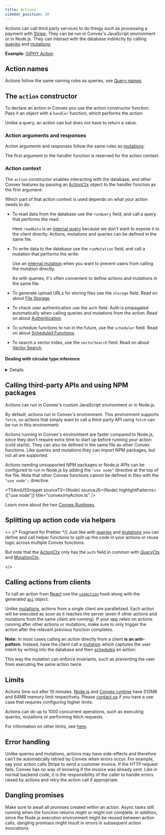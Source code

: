 ```yaml
---
title: Actions
sidebar_position: 30
---
```



Actions can call third party services to do things such as processing a payment
with [Stripe](https://stripe.com). They can be run in Convex's JavaScript
environment or in Node.js. They can interact with the database indirectly by
calling [queries](/docs/functions/query-functions.mdx) and
[mutations](/docs/functions/mutation-functions.mdx).

**Example:**
[GIPHY Action](https://github.com/get-convex/convex-demos/tree/main/giphy-action)

## Action names

Actions follow the same naming rules as queries, see
[Query names](/docs/functions/query-functions.mdx#query-names).

## The `action` constructor

To declare an action in Convex you use the action constructor function. Pass it
an object with a `handler` function, which performs the action:

<TSAndJSSnippet
  sourceTS={Constructor}
  sourceJS={Constructor}
  title="convex/myFunctions.ts"
/>

Unlike a query, an action can but does not have to return a value.

### Action arguments and responses

Action arguments and responses follow the same rules as
[mutations](/docs/functions/mutation-functions.mdx#mutation-arguments-and_responses):

<TSAndJSSnippet
  sourceTS={ArgsWithValidation}
  sourceJS={ArgsWithValidation}
  title="convex/myFunctions.ts"
/>

The first argument to the handler function is reserved for the action context.

### Action context

The `action` constructor enables interacting with the database, and other Convex
features by passing an [ActionCtx](/api/interfaces/server.GenericActionCtx)
object to the handler function as the first argument:

<TSAndJSSnippet
  sourceTS={Context}
  sourceJS={Context}
  title="convex/myFunctions.ts"
/>

Which part of that action context is used depends on what your action needs to
do:

- To read data from the database use the `runQuery` field, and call a query that
  performs the read:

  <TSAndJSSnippet
    sourceTS={ContextRunQuery}
    sourceJS={ContextRunQuery}
    snippet="action"
    title="convex/myFunctions.ts"
  />

  Here `readData` is an [internal query](/docs/functions/internal-functions.mdx)
  because we don't want to expose it to the client directly. Actions, mutations
  and queries can be defined in the same file.

- To write data to the database use the `runMutation` field, and call a mutation
  that performs the write:

  <TSAndJSSnippet
    sourceTS={ContextRunMutation}
    sourceJS={ContextRunMutation}
    title="convex/myFunctions.ts"
  />

  Use an [internal mutation](/docs/functions/internal-functions.mdx) when you
  want to prevent users from calling the mutation directly.

  As with queries, it's often convenient to define actions and mutations in the
  same file.

- To generate upload URLs for storing files use the `storage` field. Read on
  about [File Storage](/docs/file-storage.mdx).
- To check user authentication use the `auth` field. Auth is propagated
  automatically when calling queries and mutations from the action. Read on
  about [Authentication](/docs/auth.mdx).
- To schedule functions to run in the future, use the `scheduler` field. Read on
  about [Scheduled Functions](/docs/scheduling/scheduled-functions.mdx).
- To search a vector index, use the `vectorSearch` field. Read on about
  [Vector Search](/docs/search/vector-search.mdx).

#### Dealing with circular type inference

<Details summary={<>
Working around the TypeScript error: some action <code>implicitly has
type 'any' because it does not have a type annotation and is
referenced directly or indirectly in its own initializer.</code>
</>}>

When the return value of an action depends on the result of calling
`ctx.runQuery` or `ctx.runMutation`, TypeScript will complain that it cannot
infer the return type of the action. This is a minimal example of the issue:

<Snippet
  title="convex/myFunctions.ts"
  source={CircularError}
  snippet="tsError"
/>

To work around this, you should store the result of the `ctx.runQuery` or
`ctx.runMutation` call in a variable with a type annotation:

<Snippet
  title="convex/myFunctions.ts"
  source={CircularErrorFixed}
  snippet="fixed"
/>

TypeScript will check that the type annotation matches what the called query or
mutation returns, so you don't lose any type safety.

In this trivial example the return type of the query was `null`. See the
[TypeScript](/docs/production/best-practices/typescript.mdx#type-annotating-server-side-helpers)
page for other types which might be helpful when annotating the result.

</Details>

## Calling third-party APIs and using NPM packages

Actions can run in Convex's custom JavaScript environment or in Node.js.

By default, actions run in Convex's environment. This environment supports
`fetch`, so actions that simply want to call a third-party API using `fetch` can
be run in this environment:

<TSAndJSSnippet sourceTS={NPM} sourceJS={NPM} title="convex/myFunctions.ts" />

Actions running in Convex's environment are faster compared to Node.js, since
they don't require extra time to start up before running your action (cold
starts). They can also be defined in the same file as other Convex functions.
Like queries and mutations they can import NPM packages, but not all are
supported.

Actions needing unsupported NPM packages or Node.js APIs can be configured to
run in Node.js by adding the `"use node"` directive at the top of the file. Note
that other Convex functions cannot be defined in files with the `"use node";`
directive.

<TSAndJSSnippet
  sourceTS={Node}
  sourceJS={Node}
  highlightPatterns={["use node"]}
  title="convex/myAction.ts"
/>

Learn more about the two [Convex Runtimes](/docs/functions/runtimes.mdx).

## Splitting up action code via helpers

<>
  {/* Fragment for Prettier */}
  Just like with [queries](/docs/functions/query-functions.mdx#splitting-up-query-code-via-helpers)
  and [mutations](/docs/functions/mutation-functions.mdx#splitting-up-query-code-via-helpers)
  you can define and call helper
  <LanguageSelector verbose /> functions to split up the code in your actions or
  reuse logic across multiple Convex functions.

But note that the [ActionCtx](/api/interfaces/server.GenericActionCtx) only has
the `auth` field in common with
[QueryCtx](/docs/generated-api/server.md#queryctx) and
[MutationCtx](/docs/generated-api/server.md#mutationctx).

</>

## Calling actions from clients

To call an action from [React](/docs/client/react.mdx) use the
[`useAction`](/api/modules/react#useaction) hook along with the generated
[`api`](/generated-api/api) object.

<TSAndJSSnippet sourceTS={Call} sourceJS={Call} title="src/myApp.tsx" />

Unlike
[mutations](/docs/functions/mutation-functions.mdx#calling-mutations-from-clients),
actions from a single client are parallelized. Each action will be executed as
soon as it reaches the server (even if other actions and mutations from the same
client are running). If your app relies on actions running after other actions
or mutations, make sure to only trigger the action after the relevant previous
function completes.

**Note:** In most cases calling an action directly from a client **is an
anti-pattern**. Instead, have the client call a
[mutation](/docs/functions/mutation-functions.mdx) which captures the user
intent by writing into the database and then
[schedules](/docs/scheduling/scheduled-functions.mdx) an action:

<TSAndJSSnippet
  sourceTS={ScheduleFromMutation}
  sourceJS={ScheduleFromMutation}
  title="convex/myFunctions.ts"
/>

This way the mutation can enforce invariants, such as preventing the user from
executing the same action twice.

## Limits

Actions time out after 10 minutes.
[Node.js](/docs/functions/runtimes.mdx#nodejs-runtime) and
[Convex runtime](/docs/functions/runtimes.mdx#default-convex-runtime) have 512MB
and 64MB memory limit respectively. Please
[contact us](/docs/production/contact.md) if you have a use case that requires
configuring higher limits.

Actions can do up to 1000 concurrent operations, such as executing queries,
mutations or performing fetch requests.

For information on other limits, see [here](/docs/production/state/limits.mdx).

## Error handling

Unlike queries and mutations, actions may have side-effects and therefore can't
be automatically retried by Convex when errors occur. For example, say your
action calls Stripe to send a customer invoice. If the HTTP request fails,
Convex has no way of knowing if the invoice was already sent. Like in normal
backend code, it is the responsibility of the caller to handle errors raised by
actions and retry the action call if appropriate.

## Dangling promises

Make sure to await all promises created within an action. Async tasks still
running when the function returns might or might not complete. In addition,
since the Node.js execution environment might be reused between action calls,
dangling promises might result in errors in subsequent action invocations.
